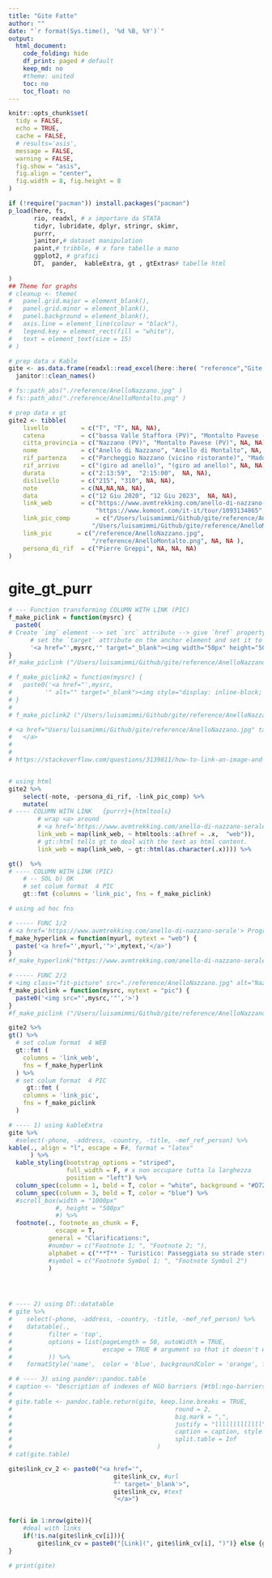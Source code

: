 ```yaml
---
title: "Gite Fatte"
author: ""
date: "`r format(Sys.time(), '%d %B, %Y')`"
output:
  html_document:
    code_folding: hide
    df_print: paged # default
    keep_md: no
    #theme: united
    toc: no
    toc_float: no
---
```


```r
knitr::opts_chunk$set(
  tidy = FALSE,
  echo = TRUE,
  cache = FALSE,
  # results='asis',
  message = FALSE,
  warning = FALSE,
  fig.show = "asis",
  fig.align = "center",
  fig.width = 8, fig.height = 8
)

if (!require("pacman")) install.packages("pacman")
p_load(here, fs,
       rio, readxl, # x importare da STATA
       tidyr, lubridate, dplyr, stringr, skimr, 
       purrr, 
       janitor,# dataset manipulation
       paint,# tribble, # x fare tabelle a mano
       ggplot2, # grafici
       DT,  pander,  kableExtra, gt , gtExtras# tabelle html
       
)
## Theme for graphs
# cleanup <- theme(
#   panel.grid.major = element_blank(),
#   panel.grid.minor = element_blank(),
#   panel.background = element_blank(),
#   axis.line = element_line(colour = "black"),
#   legend.key = element_rect(fill = "white"),
#   text = element_text(size = 15)
# )
```


```r
# prep data x Kable 
gite <- as.data.frame(readxl::read_excel(here::here( "reference","Gite.xlsx")) )%>% 
  janitor::clean_names()

# fs::path_abs("./reference/AnelloNazzano.jpg" )
# fs::path_abs("./reference/AnelloMontalto.png" )

# prep data x gt 
gite2 <- tibble(
    livello         = c("T", "T", NA, NA),
    catena          = c("bassa Valle Staffora (PV)", "Montalto Pavese (PV)", NA, NA),
    citta_provincia = c("Nazzano (PV)", "Montalto Pavese (PV)", NA, NA),
    nome            = c("Anello di Nazzano", "Anello di Montalto", NA, NA),
    rif_partenza    = c("Parcheggio Nazzano (vicino ristorante)", "Madonna del vento", NA, NA),
    rif_arrivo      = c("(giro ad anello)", "(giro ad anello)", NA, NA),
    durata          = c("2:13:59",  "2:15:00",  NA, NA),
    dislivello      = c("215", "310", NA, NA),
    note            = c(NA,NA,NA, NA),
    data            = c("12 Giu 2020", "12 Giu 2023",  NA, NA),
    link_web        = c("https://www.avmtrekking.com/anello-di-nazzano-serale",
                        "https://www.komoot.com/it-it/tour/1093134865", NA, NA), 
    link_pic_comp       = c("/Users/luisamimmi/Github/gite/reference/AnelloNazzano.jpg", 
                       "/Users/luisamimmi/Github/gite/reference/AnelloMontalto.png", NA, NA ),
    link_pic       = c("/reference/AnelloNazzano.jpg", 
                       "/reference/AnelloMontalto.png", NA, NA ),
    persona_di_rif  = c("Pierre Greppi", NA, NA, NA)
) 

```

# gite_gt_purr


<!-- [Rif {purrr}+{htmltools}](https://community.rstudio.com/t/create-interactive-links-in-gt-table-in-rmarkdown/70266/2) -->
<!-- [Rif](https://stackoverflow.com/questions/3139811/how-to-link-an-image-and-target-a-new-window) -->

```r

# --- Function transforming COLUMN WITH LINK (PIC) 
f_make_piclink = function(mysrc) {
  paste0(
# Create `img` element --> set `src` attribute --> give `href` property to anchor      
      # set the `target` attribute on the anchor element and set it to _blank. (open in new tab)
      '<a href="',mysrc,'" target="_blank"><img width="50px" height="50px" border="0" align="center"  src="',mysrc,'" alt=""/> </a>')
}
#f_make_piclink ("/Users/luisamimmi/Github/gite/reference/AnelloNazzano.jpg") 

# f_make_piclink2 = function(mysrc) {
#   paste0('<a href="',mysrc,
#         '" alt="" target="_blank"><img style="display: inline-block; width: 50px; height; 50px; background-image: url("', mysrc, '")/> </a>')
# }
# 
# f_make_piclink2 ("/Users/luisamimmi/Github/gite/reference/AnelloNazzano.jpg") 

# <a href="Users/luisamimmi/Github/gite/reference/AnelloNazzano.jpg" target="_blank"><img width="220" height="250" border="0" align="center"  src="Users/luisamimmi/Github/gite/reference/AnelloNazzano.jpg" alt=""/>
#   </a>
# 
# 
# https://stackoverflow.com/questions/3139811/how-to-link-an-image-and-target-a-new-window


# using html
gite2 %>% 
    select(-note, -persona_di_rif, -link_pic_comp) %>% 
    mutate(
# ---- COLUMN WITH LINK   {purrr}+{htmltools}     
        # wrap <a> around 
        # <a href='https://www.avmtrekking.com/anello-di-nazzano-serale'> Programma </a>
        link_web = map(link_web, ~ htmltools::a(href = .x,  "web")),
        # gt::html tells gt to deal with the text as html content.
        link_web = map(link_web, ~ gt::html(as.character(.x)))) %>%

gt()  %>% 
# ---- COLUMN WITH LINK (PIC)       
    # -- SOL b) OK 
    # set colum format  4 PIC      
    gt::fmt (columns = 'link_pic', fns = f_make_piclink) 

```



<!-- # gite_gt_fn -->

```r

# using ad hoc fns

# ----- FUNC 1/2
# <a href='https://www.avmtrekking.com/anello-di-nazzano-serale'> Programma </a>
f_make_hyperlink = function(myurl, mytext = "web") {
  paste('<a href="',myurl,'">',mytext,'</a>')
}
#f_make_hyperlink("https://www.avmtrekking.com/anello-di-nazzano-serale")

# ----- FUNC 2/2
# <img class="fit-picture" src="./reference/AnelloNazzano.jpg" alt="Nazzano>
f_make_piclink = function(mysrc, mytext = "pic") {
  paste0('<img src="',mysrc,'"','>')
}
#f_make_piclink ("/Users/luisamimmi/Github/gite/reference/AnelloNazzano.jpg")

gite2 %>%
gt() %>%
  # set colum format  4 WEB      
  gt::fmt (
    columns = 'link_web',
    fns = f_make_hyperlink
  ) %>%
  # set colum format  4 PIC      
     gt::fmt (
    columns = 'link_pic',
    fns = f_make_piclink
  ) 


```

```r
# ---- 1) using kableExtra
gite %>% 
  #select(-phone, -address, -country, -title, -mef_ref_person) %>% 
kable(., align = "l", escape = F#, format = "latex"
      ) %>%
  kable_styling(bootstrap_options = "striped", 
                full_width = F, # x non occupare tutta la larghezza
                position = "left") %>%
  column_spec(column = 1, bold = T, color = "white", background = "#D7261E") %>%
  column_spec(column = 3, bold = T, color = "blue") %>%
  #scroll_box(width = "1000px"
             #, height = "500px"
             #) %>%
  footnote(., footnote_as_chunk = F,
             escape = T,
           general = "Clarifications:",
           #number = c("Footnote 1; ", "Footnote 2; "),
           alphabet = c("**T** - Turistico: Passeggiata su strade sterrate e ampi sentieri con pendenze modeste, dislivelli inferiori a 300 m e sviluppo inferiore a 10 km. **E** - Escursionistico: Escursione semplice ma che richiede una buona forma fisica senza dover essere degli atleti. Percorsi su sterrate, ampi sentieri a scarsa pendenza ma anche sentieri di montagna più articolati e con pendenze leggermente maggiori. Dislivelli compresi fra 300 e 600 m. Sviluppo tra 10 e 15 km. **EE** - Escursionisti Esperti: Escursione per i più esperti e allenati. Rimangono escursioni con difficoltà tecniche comunque mai eccessive (eventuali brevi tratti esposti con catene, sentieri ripidi, tracce di sentiero, brevi tratti di roccette di primo grado, eventuale attraversamento di nevai) ma occorre avere una buona esperienza escursionistica e un buon allenamento. Pendenze a tratti sostenute. Dislivelli anche oltre i 600 m. Sviluppo anche oltre i 15 km. **EEA** - Escursionisti Esperti Attrezzati: Percorso attrezzato che richiede l'utilizzo dell'attrezzatura per via ferrata. **EAI** - Escursionisti in Ambiente Innevato: Itinerario in ambiente innevato che richiede l'uso di racchette da neve, ma comunque su terreno senza grandi pendenze, con percorsi evidenti, e senza tratti esposti."),
           #symbol = c("Footnote Symbol 1; ", "Footnote Symbol 2")
           )




# ---- 2) using DT::datatable
# gite %>% 
#    select(-phone, -address, -country, -title, -mef_ref_person) %>% 
#    datatable(., 
#          filter = 'top', 
#          options = list(pageLength = 50, autoWidth = TRUE, 
#                         escape = TRUE # argument so that it doesn't escape the HTML code.
#          )) %>%
#    formatStyle('name',  color = 'blue', backgroundColor = 'orange', fontWeight = 'bold')

# # ---- 3) using pander::pandoc.table
# caption <- "Description of indexes of NGO barriers {#tbl:ngo-barriers-index}"
# 
# gite.table <- pandoc.table.return(gite, keep.line.breaks = TRUE,
# 											  round = 2,
# 											  big.mark = ",",
# 											  justify = "lllllllllllll", # OKKIO AL # DI COLONNE
# 											  caption = caption, style = "multiline",
# 											  split.table = Inf
#                                        )
# cat(gite.table)
```

```r
gite$link_cv_2 <- paste0("<a href='", 
                             gite$link_cv, #url
                             "' target='_blank'>", 
                             gite$link_cv, #text
                             "</a>")


for(i in 1:nrow(gite)){
    #deal with links
    if(!is.na(gite$link_cv[i])){
        gite$link_cv = paste0("[Link](", gite$link_cv[i], ")")} else {gite$link_cv = ""}
}

# print(gite)




```
